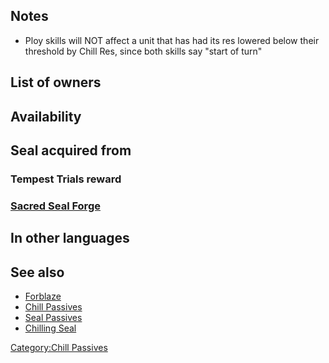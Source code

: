 {{SkillPage Tabs}}{{Passive
|type=B
|exclusive=0
|1name=Chill Res 1
|1tagid=SID_魔防の封印1
|1promotionRarity=4
|1promotionTier=1
|1effect=At start of turn, inflicts Res-3 on foe on the enemy team with the highest Res through its next action.
|1required=-
|1cost=60
|2name=Chill Res 2
|2tagid=SID_魔防の封印2
|2promotionRarity=5
|2promotionTier=1
|2effect=At start of turn, inflicts Res-5 on foe on the enemy team with the highest Res through its next action.
|2cost=120
|3name=Chill Res 3
|3tagid=SID_魔防の封印3
|3effect=At start of turn, inflicts Res-7 on foe on the enemy team with the highest Res through its next action.
|3cost=240
|canUseWeapon={{WeaponList|all}}
|canUseMove={{MoveList|all}}
|properties=random_owner
}}
==Notes==
{{Debuffs}}
{{SelectStat|Res}}
*Ploy skills will NOT affect a unit that has had its res lowered below their threshold by Chill Res, since both skills say "start of turn"

==List of owners==
{{Skill Hero List}}
==Availability==
{{PassiveFocusList}}
{{PassiveDistributionList}}
{{PassiveCombatManualList}}
==Seal acquired from==
===Tempest Trials reward===
{{Tempest Trials seal reward}}
===[[Sacred Seal Forge]]===
{{SealCosts
|seals=Chill Res 1;Chill Res 2;Chill Res 3
|badgeColor=Transparent
|costs1=20;100;40
|costs2=60;200;50
|costs3=400;1000;100
}}

==In other languages==
{{OtherLanguages
|japanese=魔防の封印
|german=Res.-Bremse
|spanishEU=Gelidez Res
|spanishLA=Res. gélida
|french=Gel Rés
|italian=Res gelante
|chineseTW=魔防封殺
|portuguese=Res. gelada
}}

==See also==
* [[Forblaze]]
* [[Chill Passives]]
* [[Seal Passives]]
* [[Chilling Seal]]
{{Seals Navbox}}
{{Passives Navbox|B}}
[[Category:Chill Passives]]